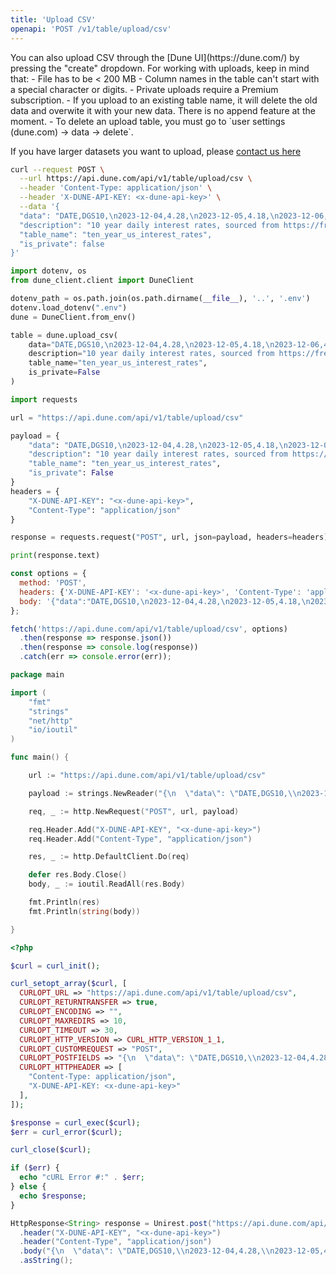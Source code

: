 ```yaml
---
title: 'Upload CSV'
openapi: 'POST /v1/table/upload/csv'
---
```


<Tip>
You can also upload CSV through the [Dune UI](https://dune.com/) by pressing the "create" dropdown.
</Tip>

<Note>
For working with uploads, keep in mind that:
- File has to be < 200 MB
- Column names in the table can't start with a special character or digits.
- Private uploads require a Premium subscription.
- If you upload to an existing table name, it will delete the old data and overwite it with your new data. There is no append feature at the moment.
- To delete an upload table, you must go to `user settings (dune.com) -> data -> delete`.

If you have larger datasets you want to upload, please [contact us here](https://docs.google.com/forms/d/e/1FAIpQLSekx61WzIh-MII18zRj1G98aJeLM7U0VEBqaa6pVk_DQ7lq6Q/viewform)
</Note>

<RequestExample>

```bash cURL
curl --request POST \
  --url https://api.dune.com/api/v1/table/upload/csv \
  --header 'Content-Type: application/json' \
  --header 'X-DUNE-API-KEY: <x-dune-api-key>' \
  --data '{
  "data": "DATE,DGS10,\n2023-12-04,4.28,\n2023-12-05,4.18,\n2023-12-06,4.12,\n2023-12-07,4.14,\n2023-12-08,4.23,\n2023-12-11,4.23",
  "description": "10 year daily interest rates, sourced from https://fred.stlouisfed.org/series/DGS10",
  "table_name": "ten_year_us_interest_rates",
  "is_private": false
}'
```

```python Python SDK
import dotenv, os
from dune_client.client import DuneClient

dotenv_path = os.path.join(os.path.dirname(__file__), '..', '.env')
dotenv.load_dotenv(".env")
dune = DuneClient.from_env()

table = dune.upload_csv(
    data="DATE,DGS10,\n2023-12-04,4.28,\n2023-12-05,4.18,\n2023-12-06,4.12,\n2023-12-07,4.14,\n2023-12-08,4.23,\n2023-12-11,4.23",
    description="10 year daily interest rates, sourced from https://fred.stlouisfed.org/series/DGS10",
    table_name="ten_year_us_interest_rates",
    is_private=False
)
```

```python Python
import requests

url = "https://api.dune.com/api/v1/table/upload/csv"

payload = {
    "data": "DATE,DGS10,\n2023-12-04,4.28,\n2023-12-05,4.18,\n2023-12-06,4.12,\n2023-12-07,4.14,\n2023-12-08,4.23,\n2023-12-11,4.23",
    "description": "10 year daily interest rates, sourced from https://fred.stlouisfed.org/series/DGS10",
    "table_name": "ten_year_us_interest_rates",
    "is_private": False
}
headers = {
    "X-DUNE-API-KEY": "<x-dune-api-key>",
    "Content-Type": "application/json"
}

response = requests.request("POST", url, json=payload, headers=headers)

print(response.text)
```

```javascript Javascript
const options = {
  method: 'POST',
  headers: {'X-DUNE-API-KEY': '<x-dune-api-key>', 'Content-Type': 'application/json'},
  body: '{"data":"DATE,DGS10,\n2023-12-04,4.28,\n2023-12-05,4.18,\n2023-12-06,4.12,\n2023-12-07,4.14,\n2023-12-08,4.23,\n2023-12-11,4.23","description":"10 year daily interest rates, sourced from https://fred.stlouisfed.org/series/DGS10","table_name":"ten_year_us_interest_rates","is_private":false}'
};

fetch('https://api.dune.com/api/v1/table/upload/csv', options)
  .then(response => response.json())
  .then(response => console.log(response))
  .catch(err => console.error(err));
```

```go Go
package main

import (
	"fmt"
	"strings"
	"net/http"
	"io/ioutil"
)

func main() {

	url := "https://api.dune.com/api/v1/table/upload/csv"

	payload := strings.NewReader("{\n  \"data\": \"DATE,DGS10,\\n2023-12-04,4.28,\\n2023-12-05,4.18,\\n2023-12-06,4.12,\\n2023-12-07,4.14,\\n2023-12-08,4.23,\\n2023-12-11,4.23\",\n  \"description\": \"10 year daily interest rates, sourced from https://fred.stlouisfed.org/series/DGS10\",\n  \"table_name\": \"ten_year_us_interest_rates\",\n  \"is_private\": false\n}")

	req, _ := http.NewRequest("POST", url, payload)

	req.Header.Add("X-DUNE-API-KEY", "<x-dune-api-key>")
	req.Header.Add("Content-Type", "application/json")

	res, _ := http.DefaultClient.Do(req)

	defer res.Body.Close()
	body, _ := ioutil.ReadAll(res.Body)

	fmt.Println(res)
	fmt.Println(string(body))

}
```

```php PHP
<?php

$curl = curl_init();

curl_setopt_array($curl, [
  CURLOPT_URL => "https://api.dune.com/api/v1/table/upload/csv",
  CURLOPT_RETURNTRANSFER => true,
  CURLOPT_ENCODING => "",
  CURLOPT_MAXREDIRS => 10,
  CURLOPT_TIMEOUT => 30,
  CURLOPT_HTTP_VERSION => CURL_HTTP_VERSION_1_1,
  CURLOPT_CUSTOMREQUEST => "POST",
  CURLOPT_POSTFIELDS => "{\n  \"data\": \"DATE,DGS10,\\n2023-12-04,4.28,\\n2023-12-05,4.18,\\n2023-12-06,4.12,\\n2023-12-07,4.14,\\n2023-12-08,4.23,\\n2023-12-11,4.23\",\n  \"description\": \"10 year daily interest rates, sourced from https://fred.stlouisfed.org/series/DGS10\",\n  \"table_name\": \"ten_year_us_interest_rates\",\n  \"is_private\": false\n}",
  CURLOPT_HTTPHEADER => [
    "Content-Type: application/json",
    "X-DUNE-API-KEY: <x-dune-api-key>"
  ],
]);

$response = curl_exec($curl);
$err = curl_error($curl);

curl_close($curl);

if ($err) {
  echo "cURL Error #:" . $err;
} else {
  echo $response;
}
```

```java Java
HttpResponse<String> response = Unirest.post("https://api.dune.com/api/v1/table/upload/csv")
  .header("X-DUNE-API-KEY", "<x-dune-api-key>")
  .header("Content-Type", "application/json")
  .body("{\n  \"data\": \"DATE,DGS10,\\n2023-12-04,4.28,\\n2023-12-05,4.18,\\n2023-12-06,4.12,\\n2023-12-07,4.14,\\n2023-12-08,4.23,\\n2023-12-11,4.23\",\n  \"description\": \"10 year daily interest rates, sourced from https://fred.stlouisfed.org/series/DGS10\",\n  \"table_name\": \"ten_year_us_interest_rates\",\n  \"is_private\": false\n}")
  .asString();
```

</RequestExample>
